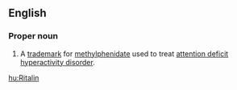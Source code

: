 ==English==

===Proper noun===
{{en-proper noun}}

# {{label|en|pharmaceutical drug}} A [[trademark]] for [[methylphenidate]] used to treat [[attention deficit hyperactivity disorder]].

[[hu:Ritalin]]